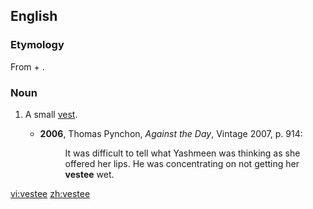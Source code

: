 ==English==
===Etymology===
From {{term|vest}} + {{term|-ee}}.

===Noun===
{{en-noun}}

# {{US}} A small [[vest]].
#*'''2006''', Thomas Pynchon, ''Against the Day'', Vintage 2007, p. 914:
#*:It was difficult to tell what Yashmeen was thinking as she offered her lips.  He was concentrating on not getting her '''vestee''' wet.

[[vi:vestee]]
[[zh:vestee]]